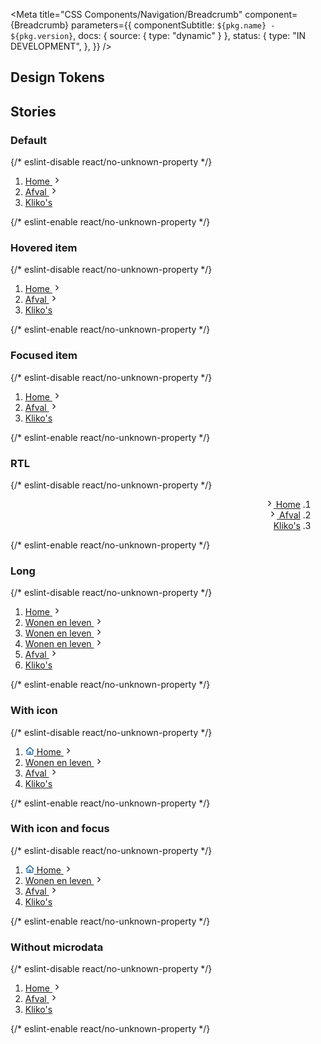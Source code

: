 

<Meta
  title="CSS Components/Navigation/Breadcrumb"
  component={Breadcrumb}
  parameters={{
    componentSubtitle: `${pkg.name} - ${pkg.version}`,
    docs: { source: { type: "dynamic" } },
    status: {
      type: "IN DEVELOPMENT",
    },
  }}
/>

<Description markdown={readme} />

## Design Tokens

<DesignTokenDocBlock categoryName="Breadcrumb" viewType="table" />

## Stories

### Default

<Canvas>
  {/* eslint-disable react/no-unknown-property */}
  <Story name="Default">
    <nav class="denhaag-breadcrumb">
      <ol class="denhaag-breadcrumb__list" itemscope itemtype="https://schema.org/BreadcrumbList">
        <li
          class="denhaag-breadcrumb__item"
          itemscope
          itemtype="https://schema.org/ListItem"
          itemprop="itemListElement"
        >
          <a class="denhaag-breadcrumb__link" href="https://example.com/" itemprop="item">
            <span class="denhaag-breadcrumb__text" itemprop="name">
              Home
            </span>
            <svg
              width="1em"
              height="1em"
              viewBox="0 0 24 24"
              fill="none"
              xmlns="http://www.w3.org/2000/svg"
              class="denhaag-icon"
              focusable="false"
              aria-hidden="true"
              shape-rendering="auto"
            >
              <path
                d="M9.293 18.707a1 1 0 010-1.414L14.586 12 9.293 6.707a1 1 0 011.414-1.414l6 6a1 1 0 010 1.414l-6 6a1 1 0 01-1.414 0z"
                fill="currentColor"
              ></path>
            </svg>
            <meta itemprop="position" content="1" />
          </a>
        </li>
        <li
          class="denhaag-breadcrumb__item"
          itemscope
          itemtype="https://schema.org/ListItem"
          itemprop="itemListElement"
        >
          <a class="denhaag-breadcrumb__link" href="https://example.com/a/" itemprop="item">
            <span class="denhaag-breadcrumb__text" itemprop="name">
              Afval
            </span>
            <svg
              width="1em"
              height="1em"
              viewBox="0 0 24 24"
              fill="none"
              xmlns="http://www.w3.org/2000/svg"
              class="denhaag-icon"
              focusable="false"
              aria-hidden="true"
              shape-rendering="auto"
            >
              <path
                d="M9.293 18.707a1 1 0 010-1.414L14.586 12 9.293 6.707a1 1 0 011.414-1.414l6 6a1 1 0 010 1.414l-6 6a1 1 0 01-1.414 0z"
                fill="currentColor"
              ></path>
            </svg>
            <meta itemprop="position" content="2" />
          </a>
        </li>
        <li
          class="denhaag-breadcrumb__item"
          itemscope
          itemtype="https://schema.org/ListItem"
          itemprop="itemListElement"
        >
          <a
            class="denhaag-breadcrumb__link denhaag-breadcrumb__link--current"
            href="https://example.com/a/b/"
            aria-current="location"
            itemprop="item"
          >
            <span class="denhaag-breadcrumb__text" itemprop="name">
              Kliko&apos;s
            </span>
            <meta itemprop="position" content="3" />
          </a>
        </li>
      </ol>
    </nav>
  </Story>
  {/* eslint-enable react/no-unknown-property */}
</Canvas>

### Hovered item

<Canvas>
  {/* eslint-disable react/no-unknown-property */}
  <Story name="Hovered item">
    <nav class="denhaag-breadcrumb">
      <ol class="denhaag-breadcrumb__list" itemscope itemtype="https://schema.org/BreadcrumbList">
        <li
          class="denhaag-breadcrumb__item"
          itemscope
          itemtype="https://schema.org/ListItem"
          itemprop="itemListElement"
        >
          <a
            class="denhaag-breadcrumb__link denhaag-breadcrumb__link--hover"
            href="https://example.com/"
            itemprop="item"
          >
            <span class="denhaag-breadcrumb__text" itemprop="name">
              Home
            </span>
            <svg
              width="1em"
              height="1em"
              viewBox="0 0 24 24"
              fill="none"
              xmlns="http://www.w3.org/2000/svg"
              class="denhaag-icon"
              focusable="false"
              aria-hidden="true"
              shape-rendering="auto"
            >
              <path
                d="M9.293 18.707a1 1 0 010-1.414L14.586 12 9.293 6.707a1 1 0 011.414-1.414l6 6a1 1 0 010 1.414l-6 6a1 1 0 01-1.414 0z"
                fill="currentColor"
              ></path>
            </svg>
            <meta itemprop="position" content="1" />
          </a>
        </li>
        <li
          class="denhaag-breadcrumb__item"
          itemscope
          itemtype="https://schema.org/ListItem"
          itemprop="itemListElement"
        >
          <a class="denhaag-breadcrumb__link" href="https://example.com/a/" itemprop="item">
            <span class="denhaag-breadcrumb__text" itemprop="name">
              Afval
            </span>
            <svg
              width="1em"
              height="1em"
              viewBox="0 0 24 24"
              fill="none"
              xmlns="http://www.w3.org/2000/svg"
              class="denhaag-icon"
              focusable="false"
              aria-hidden="true"
              shape-rendering="auto"
            >
              <path
                d="M9.293 18.707a1 1 0 010-1.414L14.586 12 9.293 6.707a1 1 0 011.414-1.414l6 6a1 1 0 010 1.414l-6 6a1 1 0 01-1.414 0z"
                fill="currentColor"
              ></path>
            </svg>
            <meta itemprop="position" content="2" />
          </a>
        </li>
        <li
          class="denhaag-breadcrumb__item"
          itemscope
          itemtype="https://schema.org/ListItem"
          itemprop="itemListElement"
        >
          <a
            class="denhaag-breadcrumb__link denhaag-breadcrumb__link--current"
            href="https://example.com/a/b/"
            aria-current="location"
            itemprop="item"
          >
            <span class="denhaag-breadcrumb__text" itemprop="name">
              Kliko&apos;s
            </span>
            <meta itemprop="position" content="3" />
          </a>
        </li>
      </ol>
    </nav>
  </Story>
  {/* eslint-enable react/no-unknown-property */}
</Canvas>

### Focused item

<Canvas>
  {/* eslint-disable react/no-unknown-property */}
  <Story name="Focused item">
    <nav class="denhaag-breadcrumb">
      <ol class="denhaag-breadcrumb__list" itemscope itemtype="https://schema.org/BreadcrumbList">
        <li
          class="denhaag-breadcrumb__item"
          itemscope
          itemtype="https://schema.org/ListItem"
          itemprop="itemListElement"
        >
          <a
            class="denhaag-breadcrumb__link denhaag-breadcrumb__link--focus"
            href="https://example.com/"
            itemprop="item"
          >
            <span class="denhaag-breadcrumb__text" itemprop="name">
              Home
            </span>
            <svg
              width="1em"
              height="1em"
              viewBox="0 0 24 24"
              fill="none"
              xmlns="http://www.w3.org/2000/svg"
              class="denhaag-icon"
              focusable="false"
              aria-hidden="true"
              shape-rendering="auto"
            >
              <path
                d="M9.293 18.707a1 1 0 010-1.414L14.586 12 9.293 6.707a1 1 0 011.414-1.414l6 6a1 1 0 010 1.414l-6 6a1 1 0 01-1.414 0z"
                fill="currentColor"
              ></path>
            </svg>
            <meta itemprop="position" content="1" />
          </a>
        </li>
        <li
          class="denhaag-breadcrumb__item"
          itemscope
          itemtype="https://schema.org/ListItem"
          itemprop="itemListElement"
        >
          <a class="denhaag-breadcrumb__link" href="https://example.com/a/" itemprop="item">
            <span class="denhaag-breadcrumb__text" itemprop="name">
              Afval
            </span>
            <svg
              width="1em"
              height="1em"
              viewBox="0 0 24 24"
              fill="none"
              xmlns="http://www.w3.org/2000/svg"
              class="denhaag-icon"
              focusable="false"
              aria-hidden="true"
              shape-rendering="auto"
            >
              <path
                d="M9.293 18.707a1 1 0 010-1.414L14.586 12 9.293 6.707a1 1 0 011.414-1.414l6 6a1 1 0 010 1.414l-6 6a1 1 0 01-1.414 0z"
                fill="currentColor"
              ></path>
            </svg>
            <meta itemprop="position" content="2" />
          </a>
        </li>
        <li
          class="denhaag-breadcrumb__item"
          itemscope
          itemtype="https://schema.org/ListItem"
          itemprop="itemListElement"
        >
          <a
            class="denhaag-breadcrumb__link denhaag-breadcrumb__link--current"
            href="https://example.com/a/b/"
            aria-current="location"
            itemprop="item"
          >
            <span class="denhaag-breadcrumb__text" itemprop="name">
              Kliko&apos;s
            </span>
            <meta itemprop="position" content="3" />
          </a>
        </li>
      </ol>
    </nav>
  </Story>
  {/* eslint-enable react/no-unknown-property */}
</Canvas>

### RTL

<Canvas>
  {/* eslint-disable react/no-unknown-property */}
  <Story name="RTL">
    <nav class="denhaag-breadcrumb" dir="rtl">
      <ol class="denhaag-breadcrumb__list" itemscope itemtype="https://schema.org/BreadcrumbList">
        <li
          class="denhaag-breadcrumb__item"
          itemscope
          itemtype="https://schema.org/ListItem"
          itemprop="itemListElement"
        >
          <a
            class="denhaag-breadcrumb__link denhaag-breadcrumb__link--hover"
            href="https://example.com/"
            itemprop="item"
          >
            <span class="denhaag-breadcrumb__text" itemprop="name">
              Home
            </span>
            <svg
              width="1em"
              height="1em"
              viewBox="0 0 24 24"
              fill="none"
              xmlns="http://www.w3.org/2000/svg"
              class="denhaag-icon"
              focusable="false"
              aria-hidden="true"
              shape-rendering="auto"
            >
              <path
                d="M9.293 18.707a1 1 0 010-1.414L14.586 12 9.293 6.707a1 1 0 011.414-1.414l6 6a1 1 0 010 1.414l-6 6a1 1 0 01-1.414 0z"
                fill="currentColor"
              ></path>
            </svg>
            <meta itemprop="position" content="1" />
          </a>
        </li>
        <li
          class="denhaag-breadcrumb__item"
          itemscope
          itemtype="https://schema.org/ListItem"
          itemprop="itemListElement"
        >
          <a class="denhaag-breadcrumb__link" href="https://example.com/a/" itemprop="item">
            <span class="denhaag-breadcrumb__text" itemprop="name">
              Afval
            </span>
            <svg
              width="1em"
              height="1em"
              viewBox="0 0 24 24"
              fill="none"
              xmlns="http://www.w3.org/2000/svg"
              class="denhaag-icon"
              focusable="false"
              aria-hidden="true"
              shape-rendering="auto"
            >
              <path
                d="M9.293 18.707a1 1 0 010-1.414L14.586 12 9.293 6.707a1 1 0 011.414-1.414l6 6a1 1 0 010 1.414l-6 6a1 1 0 01-1.414 0z"
                fill="currentColor"
              ></path>
            </svg>
            <meta itemprop="position" content="2" />
          </a>
        </li>
        <li
          class="denhaag-breadcrumb__item"
          itemscope
          itemtype="https://schema.org/ListItem"
          itemprop="itemListElement"
        >
          <a
            class="denhaag-breadcrumb__link denhaag-breadcrumb__link--current"
            href="https://example.com/a/b/"
            aria-current="location"
            itemprop="item"
          >
            <span class="denhaag-breadcrumb__text" itemprop="name">
              Kliko&apos;s
            </span>
            <meta itemprop="position" content="3" />
          </a>
        </li>
      </ol>
    </nav>
  </Story>
  {/* eslint-enable react/no-unknown-property */}
</Canvas>

### Long

<Canvas>
  {/* eslint-disable react/no-unknown-property */}
  <Story name="Long">
    <nav class="denhaag-breadcrumb">
      <ol class="denhaag-breadcrumb__list" itemscope itemtype="https://schema.org/BreadcrumbList">
        <li
          class="denhaag-breadcrumb__item"
          itemscope
          itemtype="https://schema.org/ListItem"
          itemprop="itemListElement"
        >
          <a class="denhaag-breadcrumb__link" href="https://example.com/" itemprop="item">
            <span class="denhaag-breadcrumb__text" itemprop="name">
              Home
            </span>
            <svg
              width="1em"
              height="1em"
              viewBox="0 0 24 24"
              fill="none"
              xmlns="http://www.w3.org/2000/svg"
              class="denhaag-icon"
              focusable="false"
              aria-hidden="true"
              shape-rendering="auto"
            >
              <path
                d="M9.293 18.707a1 1 0 010-1.414L14.586 12 9.293 6.707a1 1 0 011.414-1.414l6 6a1 1 0 010 1.414l-6 6a1 1 0 01-1.414 0z"
                fill="currentColor"
              ></path>
            </svg>
            <meta itemprop="position" content="1" />
          </a>
        </li>
        <li
          class="denhaag-breadcrumb__item denhaag-breadcrumb__item--hidden"
          itemscope
          itemtype="https://schema.org/ListItem"
          itemprop="itemListElement"
        >
          <a class="denhaag-breadcrumb__link" href="https://example.com/a/" itemprop="item">
            <span class="denhaag-breadcrumb__text" itemprop="name">
              Wonen en leven
            </span>
            <svg
              width="1em"
              height="1em"
              viewBox="0 0 24 24"
              fill="none"
              xmlns="http://www.w3.org/2000/svg"
              class="denhaag-icon"
              focusable="false"
              aria-hidden="true"
              shape-rendering="auto"
            >
              <path
                d="M9.293 18.707a1 1 0 010-1.414L14.586 12 9.293 6.707a1 1 0 011.414-1.414l6 6a1 1 0 010 1.414l-6 6a1 1 0 01-1.414 0z"
                fill="currentColor"
              ></path>
            </svg>
            <meta itemprop="position" content="2" />
          </a>
        </li>
        <li
          class="denhaag-breadcrumb__item denhaag-breadcrumb__item--hidden"
          itemscope
          itemtype="https://schema.org/ListItem"
          itemprop="itemListElement"
        >
          <a class="denhaag-breadcrumb__link" href="https://example.com/a/" itemprop="item">
            <span class="denhaag-breadcrumb__text" itemprop="name">
              Wonen en leven
            </span>
            <svg
              width="1em"
              height="1em"
              viewBox="0 0 24 24"
              fill="none"
              xmlns="http://www.w3.org/2000/svg"
              class="denhaag-icon"
              focusable="false"
              aria-hidden="true"
              shape-rendering="auto"
            >
              <path
                d="M9.293 18.707a1 1 0 010-1.414L14.586 12 9.293 6.707a1 1 0 011.414-1.414l6 6a1 1 0 010 1.414l-6 6a1 1 0 01-1.414 0z"
                fill="currentColor"
              ></path>
            </svg>
            <meta itemprop="position" content="2" />
          </a>
        </li>
        <li
          class="denhaag-breadcrumb__item"
          itemscope
          itemtype="https://schema.org/ListItem"
          itemprop="itemListElement"
        >
          <a class="denhaag-breadcrumb__link" href="https://example.com/a/" itemprop="item">
            <span class="denhaag-breadcrumb__text" itemprop="name">
              Wonen en leven
            </span>
            <svg
              width="1em"
              height="1em"
              viewBox="0 0 24 24"
              fill="none"
              xmlns="http://www.w3.org/2000/svg"
              class="denhaag-icon"
              focusable="false"
              aria-hidden="true"
              shape-rendering="auto"
            >
              <path
                d="M9.293 18.707a1 1 0 010-1.414L14.586 12 9.293 6.707a1 1 0 011.414-1.414l6 6a1 1 0 010 1.414l-6 6a1 1 0 01-1.414 0z"
                fill="currentColor"
              ></path>
            </svg>
            <meta itemprop="position" content="2" />
          </a>
        </li>
        <li
          class="denhaag-breadcrumb__item"
          itemscope
          itemtype="https://schema.org/ListItem"
          itemprop="itemListElement"
        >
          <a class="denhaag-breadcrumb__link" href="https://example.com/a/b/" itemprop="item">
            <span class="denhaag-breadcrumb__text" itemprop="name">
              Afval
            </span>
            <svg
              width="1em"
              height="1em"
              viewBox="0 0 24 24"
              fill="none"
              xmlns="http://www.w3.org/2000/svg"
              class="denhaag-icon"
              focusable="false"
              aria-hidden="true"
              shape-rendering="auto"
            >
              <path
                d="M9.293 18.707a1 1 0 010-1.414L14.586 12 9.293 6.707a1 1 0 011.414-1.414l6 6a1 1 0 010 1.414l-6 6a1 1 0 01-1.414 0z"
                fill="currentColor"
              ></path>
            </svg>
            <meta itemprop="position" content="3" />
          </a>
        </li>
        <li
          class="denhaag-breadcrumb__item"
          itemscope
          itemtype="https://schema.org/ListItem"
          itemprop="itemListElement"
        >
          <a
            class="denhaag-breadcrumb__link denhaag-breadcrumb__link--current"
            href="https://example.com/a/b/c/"
            aria-current="location"
            itemprop="item"
          >
            <span class="denhaag-breadcrumb__text" itemprop="name">
              Kliko&apos;s
            </span>
            <meta itemprop="position" content="4" />
          </a>
        </li>
      </ol>
    </nav>
  </Story>
  {/* eslint-enable react/no-unknown-property */}
</Canvas>

### With icon

<Canvas>
  {/* eslint-disable react/no-unknown-property */}
  <Story name="With icon">
    <nav class="denhaag-breadcrumb">
      <ol class="denhaag-breadcrumb__list" itemscope itemtype="https://schema.org/BreadcrumbList">
        <li
          class="denhaag-breadcrumb__item"
          itemscope
          itemtype="https://schema.org/ListItem"
          itemprop="itemListElement"
        >
          <a class="denhaag-breadcrumb__link" href="https://example.com/" itemprop="item">
            <svg
              width="1em"
              height="1em"
              viewBox="0 0 18 17"
              class="denhaag-icon"
              fill="currentColor"
              xmlns="http://www.w3.org/2000/svg"
            >
              <path
                d="M8.4467 0.877484C8.76244 0.596828 9.23823 0.596828 9.55397 0.877484L17.054 7.54415C17.398 7.84992 17.4289 8.37664 17.1232 8.72063C16.8174 9.06461 16.2907 9.0956 15.9467 8.78983L15.667 8.54121V14.8337C15.667 15.7541 14.9208 16.5003 14.0003 16.5003H4.00033C3.07986 16.5003 2.33367 15.7541 2.33367 14.8337V8.54121L2.05397 8.78983C1.70999 9.0956 1.18326 9.06461 0.877493 8.72063C0.571728 8.37664 0.602712 7.84992 0.946698 7.54415L8.4467 0.877484ZM4.00033 7.05973V14.8337H6.50033V10.667C6.50033 10.2068 6.87343 9.83366 7.33367 9.83366H10.667C11.1272 9.83366 11.5003 10.2068 11.5003 10.667V14.8337H14.0003V7.05973L9.00033 2.61529L4.00033 7.05973ZM9.83367 14.8337V11.5003H8.167V14.8337H9.83367Z"
                fill="#1261A3"
              />
            </svg>
            <span class="denhaag-breadcrumb__text" itemprop="name">
              Home
            </span>
            <svg
              width="1em"
              height="1em"
              viewBox="0 0 24 24"
              fill="none"
              xmlns="http://www.w3.org/2000/svg"
              class="denhaag-icon"
              focusable="false"
              aria-hidden="true"
              shape-rendering="auto"
            >
              <path
                d="M9.293 18.707a1 1 0 010-1.414L14.586 12 9.293 6.707a1 1 0 011.414-1.414l6 6a1 1 0 010 1.414l-6 6a1 1 0 01-1.414 0z"
                fill="currentColor"
              ></path>
            </svg>
            <meta itemprop="position" content="1" />
          </a>
        </li>
        <li
          class="denhaag-breadcrumb__item"
          itemscope
          itemtype="https://schema.org/ListItem"
          itemprop="itemListElement"
        >
          <a class="denhaag-breadcrumb__link" href="https://example.com/a/" itemprop="item">
            <span class="denhaag-breadcrumb__text" itemprop="name">
              Wonen en leven
            </span>
            <svg
              width="1em"
              height="1em"
              viewBox="0 0 24 24"
              fill="none"
              xmlns="http://www.w3.org/2000/svg"
              class="denhaag-icon"
              focusable="false"
              aria-hidden="true"
              shape-rendering="auto"
            >
              <path
                d="M9.293 18.707a1 1 0 010-1.414L14.586 12 9.293 6.707a1 1 0 011.414-1.414l6 6a1 1 0 010 1.414l-6 6a1 1 0 01-1.414 0z"
                fill="currentColor"
              ></path>
            </svg>
            <meta itemprop="position" content="2" />
          </a>
        </li>
        <li
          class="denhaag-breadcrumb__item"
          itemscope
          itemtype="https://schema.org/ListItem"
          itemprop="itemListElement"
        >
          <a class="denhaag-breadcrumb__link" href="https://example.com/a/b/" itemprop="item">
            <span class="denhaag-breadcrumb__text" itemprop="name">
              Afval
            </span>
            <svg
              width="1em"
              height="1em"
              viewBox="0 0 24 24"
              fill="none"
              xmlns="http://www.w3.org/2000/svg"
              class="denhaag-icon"
              focusable="false"
              aria-hidden="true"
              shape-rendering="auto"
            >
              <path
                d="M9.293 18.707a1 1 0 010-1.414L14.586 12 9.293 6.707a1 1 0 011.414-1.414l6 6a1 1 0 010 1.414l-6 6a1 1 0 01-1.414 0z"
                fill="currentColor"
              ></path>
            </svg>
            <meta itemprop="position" content="3" />
          </a>
        </li>
        <li
          class="denhaag-breadcrumb__item"
          itemscope
          itemtype="https://schema.org/ListItem"
          itemprop="itemListElement"
        >
          <a
            class="denhaag-breadcrumb__link denhaag-breadcrumb__link--current"
            href="https://example.com/a/b/c/"
            aria-current="location"
            itemprop="item"
          >
            <span class="denhaag-breadcrumb__text" itemprop="name">
              Kliko&apos;s
            </span>
            <meta itemprop="position" content="4" />
          </a>
        </li>
      </ol>
    </nav>
  </Story>
  {/* eslint-enable react/no-unknown-property */}
</Canvas>

### With icon and focus

<Canvas>
  {/* eslint-disable react/no-unknown-property */}
  <Story name="With icon and focus">
    <nav class="denhaag-breadcrumb">
      <ol class="denhaag-breadcrumb__list" itemscope itemtype="https://schema.org/BreadcrumbList">
        <li
          class="denhaag-breadcrumb__item"
          itemscope
          itemtype="https://schema.org/ListItem"
          itemprop="itemListElement"
        >
          <a
            class="denhaag-breadcrumb__link denhaag-breadcrumb__link--focus"
            href="https://example.com/"
            itemprop="item"
          >
            <svg
              width="1em"
              height="1em"
              viewBox="0 0 18 17"
              class="denhaag-icon"
              fill="currentColor"
              xmlns="http://www.w3.org/2000/svg"
            >
              <path
                d="M8.4467 0.877484C8.76244 0.596828 9.23823 0.596828 9.55397 0.877484L17.054 7.54415C17.398 7.84992 17.4289 8.37664 17.1232 8.72063C16.8174 9.06461 16.2907 9.0956 15.9467 8.78983L15.667 8.54121V14.8337C15.667 15.7541 14.9208 16.5003 14.0003 16.5003H4.00033C3.07986 16.5003 2.33367 15.7541 2.33367 14.8337V8.54121L2.05397 8.78983C1.70999 9.0956 1.18326 9.06461 0.877493 8.72063C0.571728 8.37664 0.602712 7.84992 0.946698 7.54415L8.4467 0.877484ZM4.00033 7.05973V14.8337H6.50033V10.667C6.50033 10.2068 6.87343 9.83366 7.33367 9.83366H10.667C11.1272 9.83366 11.5003 10.2068 11.5003 10.667V14.8337H14.0003V7.05973L9.00033 2.61529L4.00033 7.05973ZM9.83367 14.8337V11.5003H8.167V14.8337H9.83367Z"
                fill="#1261A3"
              />
            </svg>
            <span class="denhaag-breadcrumb__text" itemprop="name">
              Home
            </span>
            <svg
              width="1em"
              height="1em"
              viewBox="0 0 24 24"
              fill="none"
              xmlns="http://www.w3.org/2000/svg"
              class="denhaag-icon"
              focusable="false"
              aria-hidden="true"
              shape-rendering="auto"
            >
              <path
                d="M9.293 18.707a1 1 0 010-1.414L14.586 12 9.293 6.707a1 1 0 011.414-1.414l6 6a1 1 0 010 1.414l-6 6a1 1 0 01-1.414 0z"
                fill="currentColor"
              ></path>
            </svg>
            <meta itemprop="position" content="1" />
          </a>
        </li>
        <li
          class="denhaag-breadcrumb__item"
          itemscope
          itemtype="https://schema.org/ListItem"
          itemprop="itemListElement"
        >
          <a class="denhaag-breadcrumb__link" href="https://example.com/a/" itemprop="item">
            <span class="denhaag-breadcrumb__text" itemprop="name">
              Wonen en leven
            </span>
            <svg
              width="1em"
              height="1em"
              viewBox="0 0 24 24"
              fill="none"
              xmlns="http://www.w3.org/2000/svg"
              class="denhaag-icon"
              focusable="false"
              aria-hidden="true"
              shape-rendering="auto"
            >
              <path
                d="M9.293 18.707a1 1 0 010-1.414L14.586 12 9.293 6.707a1 1 0 011.414-1.414l6 6a1 1 0 010 1.414l-6 6a1 1 0 01-1.414 0z"
                fill="currentColor"
              ></path>
            </svg>
            <meta itemprop="position" content="2" />
          </a>
        </li>
        <li
          class="denhaag-breadcrumb__item"
          itemscope
          itemtype="https://schema.org/ListItem"
          itemprop="itemListElement"
        >
          <a class="denhaag-breadcrumb__link" href="https://example.com/a/b/" itemprop="item">
            <span class="denhaag-breadcrumb__text" itemprop="name">
              Afval
            </span>
            <svg
              width="1em"
              height="1em"
              viewBox="0 0 24 24"
              fill="none"
              xmlns="http://www.w3.org/2000/svg"
              class="denhaag-icon"
              focusable="false"
              aria-hidden="true"
              shape-rendering="auto"
            >
              <path
                d="M9.293 18.707a1 1 0 010-1.414L14.586 12 9.293 6.707a1 1 0 011.414-1.414l6 6a1 1 0 010 1.414l-6 6a1 1 0 01-1.414 0z"
                fill="currentColor"
              ></path>
            </svg>
            <meta itemprop="position" content="3" />
          </a>
        </li>
        <li
          class="denhaag-breadcrumb__item"
          itemscope
          itemtype="https://schema.org/ListItem"
          itemprop="itemListElement"
        >
          <a
            class="denhaag-breadcrumb__link denhaag-breadcrumb__link--current"
            href="https://example.com/a/b/c/"
            aria-current="location"
            itemprop="item"
          >
            <span class="denhaag-breadcrumb__text" itemprop="name">
              Kliko&apos;s
            </span>
            <meta itemprop="position" content="4" />
          </a>
        </li>
      </ol>
    </nav>
  </Story>
  {/* eslint-enable react/no-unknown-property */}
</Canvas>

### Without microdata

<Canvas>
  {/* eslint-disable react/no-unknown-property */}
  <Story name="Without microdata">
    <nav class="denhaag-breadcrumb">
      <ol class="denhaag-breadcrumb__list">
        <li class="denhaag-breadcrumb__item">
          <a class="denhaag-breadcrumb__link" href="https://example.com/">
            <span class="denhaag-breadcrumb__text">Home</span>
            <svg
              width="1em"
              height="1em"
              viewBox="0 0 24 24"
              fill="none"
              xmlns="http://www.w3.org/2000/svg"
              class="denhaag-icon"
              focusable="false"
              aria-hidden="true"
              shape-rendering="auto"
            >
              <path
                d="M9.293 18.707a1 1 0 010-1.414L14.586 12 9.293 6.707a1 1 0 011.414-1.414l6 6a1 1 0 010 1.414l-6 6a1 1 0 01-1.414 0z"
                fill="currentColor"
              ></path>
            </svg>
          </a>
        </li>
        <li class="denhaag-breadcrumb__item">
          <a class="denhaag-breadcrumb__link" href="https://example.com/a/">
            <span class="denhaag-breadcrumb__text">Afval</span>
            <svg
              width="1em"
              height="1em"
              viewBox="0 0 24 24"
              fill="none"
              xmlns="http://www.w3.org/2000/svg"
              class="denhaag-icon"
              focusable="false"
              aria-hidden="true"
              shape-rendering="auto"
            >
              <path
                d="M9.293 18.707a1 1 0 010-1.414L14.586 12 9.293 6.707a1 1 0 011.414-1.414l6 6a1 1 0 010 1.414l-6 6a1 1 0 01-1.414 0z"
                fill="currentColor"
              ></path>
            </svg>
          </a>
        </li>
        <li class="denhaag-breadcrumb__item">
          <a class="denhaag-breadcrumb__link denhaag-breadcrumb__link--current" href="https://example.com/a/b/">
            <span class="denhaag-breadcrumb__text">Kliko&apos;s</span>
          </a>
        </li>
      </ol>
    </nav>
  </Story>
  {/* eslint-enable react/no-unknown-property */}
</Canvas>
